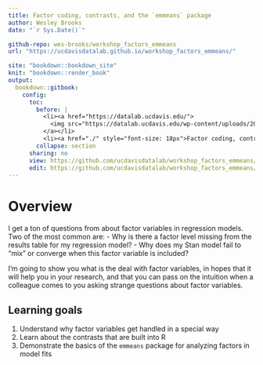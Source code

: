 ```yaml
---
title: Factor coding, contrasts, and the `emmeans` package
author: Wesley Brooks
date: "`r Sys.Date()`"

github-repo: wes-brooks/workshop_factors_emmeans
url: "https://ucdavisdatalab.github.io/workshop_factors_emmeans/"

site: "bookdown::bookdown_site"
knit: "bookdown::render_book"
output:
  bookdown::gitbook:
    config:
      toc:
        before: |
          <li><a href="https://datalab.ucdavis.edu/">
            <img src="https://datalab.ucdavis.edu/wp-content/uploads/2019/07/datalab-logo-full-color-rgb-1.png" style="height: 100%; width: 100%; object-fit: contain" />
          </a></li>
          <li><a href="./" style="font-size: 18px">Factor coding, contrasts, and the `emmeans` package</a></li>
        collapse: section
      sharing: no
      view: https://github.com/ucdavisdatalab/workshop_factors_emmeans/blob/master/%s
      edit: https://github.com/ucdavisdatalab/workshop_factors_emmeans/edit/master/%s
---
```


# Overview {-}

I get a ton of questions from about factor variables in regression models. Two of the most common are:
- Why is there a factor level missing from the results table for my regression model?
- Why does my Stan model fail to "mix" or converge when this factor variable is included?

I'm going to show you what is the deal with factor variables, in hopes that it will help you in your research, and that you can pass on the intuition when a colleague comes to you asking strange questions about factor variables.

## Learning goals

1. Understand why factor variables get handled in a special way
2. Learn about the contrasts that are built into R
3. Demonstrate the basics of the `emmeans` package for analyzing factors in model fits

